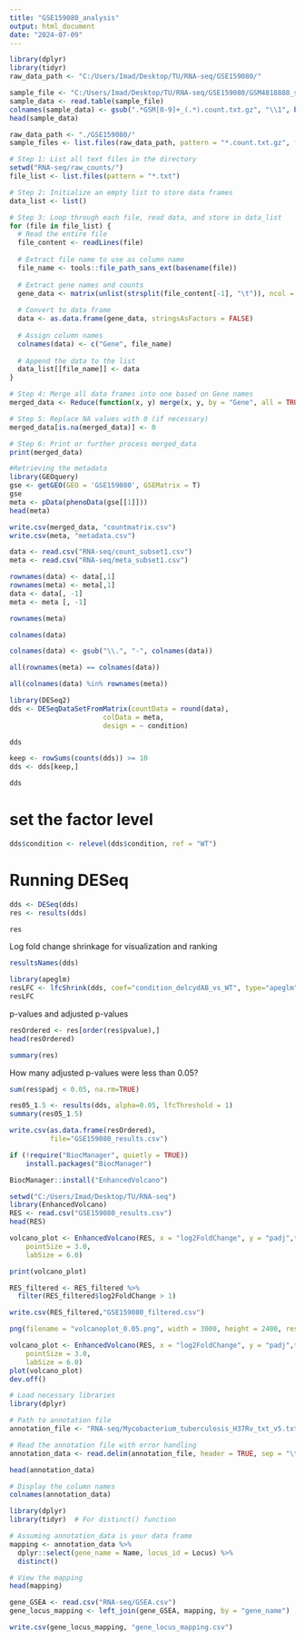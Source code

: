 ```yaml
---
title: "GSE159080_analysis"
output: html_document
date: "2024-07-09"
---
```

```r
library(dplyr)
library(tidyr)
raw_data_path <- "C:/Users/Imad/Desktop/TU/RNA-seq/GSE159080/"
```
```r
sample_file <- "C:/Users/Imad/Desktop/TU/RNA-seq/GSE159080/GSM4818888_sample_1.count.txt.gz"
sample_data <- read.table(sample_file)
colnames(sample_data) <- gsub(".*GSM[0-9]+_(.*).count.txt.gz", "\\1", basename(sample_file))
head(sample_data)

```
```r
raw_data_path <- "./GSE159080/"
sample_files <- list.files(raw_data_path, pattern = "*.count.txt.gz", full.names = TRUE)
```

```r
# Step 1: List all text files in the directory
setwd("RNA-seq/raw_counts/")
file_list <- list.files(pattern = "*.txt")

# Step 2: Initialize an empty list to store data frames
data_list <- list()

# Step 3: Loop through each file, read data, and store in data_list
for (file in file_list) {
  # Read the entire file
  file_content <- readLines(file)
  
  # Extract file name to use as column name
  file_name <- tools::file_path_sans_ext(basename(file))
  
  # Extract gene names and counts
  gene_data <- matrix(unlist(strsplit(file_content[-1], "\t")), ncol = 2, byrow = TRUE)
  
  # Convert to data frame
  data <- as.data.frame(gene_data, stringsAsFactors = FALSE)
  
  # Assign column names
  colnames(data) <- c("Gene", file_name)
  
  # Append the data to the list
  data_list[[file_name]] <- data
}

# Step 4: Merge all data frames into one based on Gene names
merged_data <- Reduce(function(x, y) merge(x, y, by = "Gene", all = TRUE), data_list)

# Step 5: Replace NA values with 0 (if necessary)
merged_data[is.na(merged_data)] <- 0

# Step 6: Print or further process merged_data
print(merged_data)


```

```r
#Retrieving the metadata
library(GEOquery)
gse <- getGEO(GEO = 'GSE159080', GSEMatrix = T)
gse
meta <- pData(phenoData(gse[[1]]))
head(meta)
```
```r
write.csv(merged_data, "countmatrix.csv")
write.csv(meta, "metadata.csv")
```
```r
data <- read.csv("RNA-seq/count_subset1.csv")
meta <- read.csv("RNA-seq/meta_subset1.csv")
```


```r
rownames(data) <- data[,1]
rownames(meta) <- meta[,1]
data <- data[, -1]
meta <- meta [, -1]
```


```r
rownames(meta)
```
```r
colnames(data)
```

```r
colnames(data) <- gsub("\\.", "-", colnames(data))
```


```r
all(rownames(meta) == colnames(data))
```

```r
all(colnames(data) %in% rownames(meta))
```
```r
library(DESeq2)
dds <- DESeqDataSetFromMatrix(countData = round(data),
                       colData = meta,
                       design = ~ condition)

dds

```

```r
keep <- rowSums(counts(dds)) >= 10
dds <- dds[keep,]

dds
```

# set the factor level
```r
dds$condition <- relevel(dds$condition, ref = "WT")
```


# Running DESeq
```r
dds <- DESeq(dds)
res <- results(dds)

res

```


Log fold change shrinkage for visualization and ranking


```r
resultsNames(dds)
```


```r
library(apeglm)
resLFC <- lfcShrink(dds, coef="condition_delcydAB_vs_WT", type="apeglm")
resLFC
```
p-values and adjusted p-values

```r
resOrdered <- res[order(res$pvalue),]
head(resOrdered)
```

```r
summary(res)
```
How many adjusted p-values were less than 0.05?

```r
sum(res$padj < 0.05, na.rm=TRUE)
```

```r
res05_1.5 <- results(dds, alpha=0.05, lfcThreshold = 1)
summary(res05_1.5)
```

```r
write.csv(as.data.frame(resOrdered), 
          file="GSE159080_results.csv")
```


```r
if (!require("BiocManager", quietly = TRUE))
    install.packages("BiocManager")

BiocManager::install("EnhancedVolcano")
```

```r
setwd("C:/Users/Imad/Desktop/TU/RNA-seq")
library(EnhancedVolcano)
RES <- read.csv("GSE159080_results.csv")
head(RES)
```

```r
volcano_plot <- EnhancedVolcano(RES, x = "log2FoldChange", y = "padj",title = "WT VS deleted cydAB", lab= RES$X, pCutoff = 5e-2, FCcutoff = 2,
    pointSize = 3.0,
    labSize = 6.0)
```


```r
print(volcano_plot)
```
```r
RES_filtered <- RES_filtered %>%
  filter(RES_filtered$log2FoldChange > 1) 

```

```r
write.csv(RES_filtered,"GSE159080_filtered.csv")
```

```r
png(filename = "volcanoplot_0.05.png", width = 3000, height = 2400, res = 200)  # Set output details

volcano_plot <- EnhancedVolcano(RES, x = "log2FoldChange", y = "padj",title = "WT VS deleted cydAB", lab= RES$X, pCutoff = 1e-2, FCcutoff = 2,
    pointSize = 3.0,
    labSize = 6.0)
plot(volcano_plot)
dev.off()
```
```r
# Load necessary libraries
library(dplyr)

# Path to annotation file
annotation_file <- "RNA-seq/Mycobacterium_tuberculosis_H37Rv_txt_v5.txt"

# Read the annotation file with error handling
annotation_data <- read.delim(annotation_file, header = TRUE, sep = "\t", quote = "", stringsAsFactors = FALSE, fill = TRUE, comment.char = "")

head(annotation_data)

```
```r
# Display the column names
colnames(annotation_data)
```
```r
library(dplyr)
library(tidyr)  # For distinct() function

# Assuming annotation_data is your data frame
mapping <- annotation_data %>%
  dplyr::select(gene_name = Name, locus_id = Locus) %>%
  distinct()

# View the mapping
head(mapping)
```
```r
gene_GSEA <- read.csv("RNA-seq/GSEA.csv")
gene_locus_mapping <- left_join(gene_GSEA, mapping, by = "gene_name")
```

```r
write.csv(gene_locus_mapping, "gene_locus_mapping.csv")
```

